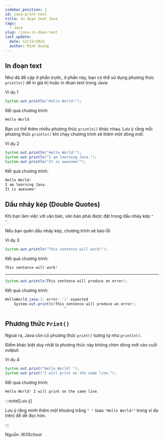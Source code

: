 ```yaml
---
sidebar_position: 1
id: java-print-text
title: In đoạn text Java
tags:
  - Java
slug: /java-in-doan-text
last_update:
  date: 12/13/2023
  author: Minh Duong
---
```


## In đoạn text 

Như đã đề cập ở phần trước, ở phần này, bạn có thể sử dụng phương thức `println()` để in giá trị hoặc in đoạn text trong Java:


<p className="tw-text-2xl">Ví dụ 1</p>

```java
System.out.println("Hello World!");
```

Kết quả chương trình:

```powershell
Hello World
```

Bạn có thể thêm nhiều phương thức `println()` khác nhau. Lưu ý rằng mỗi phương thức `println()` khi chạy chương trình sẽ thêm một dòng mới:

<p className="tw-text-2xl">Ví dụ 2</p>

```java
System.out.println("Hello World!");
System.out.println("I am learning Java.");
System.out.println("It is awesome!");
```

Kết quả chương trình:

```powershell
Hello World!
I am learning Java.
It is awesome!
```

## Dấu nháy kép (Double Quotes)

Khi bạn làm việc với văn bản, văn bản phải được đặt trong dấu nháy kép `" "`.

Nếu bạn quên dấu nháy kép, chương trình sẽ báo lỗi

<p className="tw-text-2xl">Ví dụ 3</p>

```java
System.out.println("This sentence will work!");
```

Kết quả chương trình:
```powershell
This sentence will work!
```

---

```java
System.out.println(This sentence will produce an error);
```

Kết quả chương trình:
```powershell
HelloWorld.java:3: error: ')' expected
    System.out.println(This sentence will produce an error);
                           ^
```

## Phương thức `Print()`

Ngoài ra, Java còn có phương thức `print()` tương tự như `println()`.

Điểm khác biệt duy nhất là phương thức này không chèn dòng mới vào cuối output:

<p className="tw-text-2xl">Ví dụ 4</p>

```java
System.out.print("Hello World! ");
System.out.print("I will print on the same line.");
```

Kết quả chương trình:

```powershell
Hello World! I will print on the same line.
```

:::note[Lưu ý]

Lưu ý rằng mình thêm một khoảng trắng `" "` (sau `"Hello World!"` trong ví dụ trên) để dễ đọc hơn.

:::

<p className="tw-text-right">Nguồn: W3School</p>